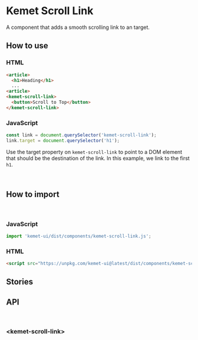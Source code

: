 

<Meta title="Components/Scroll Link" components="kemet-scroll-link" />

# Kemet Scroll Link

A component that adds a smooth scrolling link to an target.


## How to use

### HTML

```html
<article>
  <h1>Heading</h1>
  ...
<article>
<kemet-scroll-link>
  <button>Scroll to Top</button>
</kemet-scroll-link>
```

### JavaScript
```js
const link = document.querySelector('kemet-scroll-link');
link.target = document.querySelector('h1');
```

Use the target property on `kemet-scroll-link` to point to a DOM element that should be the destination of the link. In this example, we link to the first `h1`.

<br />

## How to import

<br />

### JavaScript
```javascript
import 'kemet-ui/dist/components/kemet-scroll-link.js';
```

### HTML
```html
<script src="https://unpkg.com/kemet-ui@latest/dist/components/kemet-scroll-link.js" type="module"></script>
```


## Stories

<Canvas>
  <Story name="Standard" story={stories.ScrollLink} />
</Canvas>


## API

<br />

### &lt;kemet-scroll-link&gt;
<ArgsTable of="kemet-scroll-link" />
